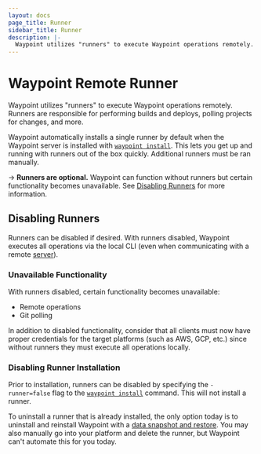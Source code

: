 ```yaml
---
layout: docs
page_title: Runner
sidebar_title: Runner
description: |-
  Waypoint utilizes "runners" to execute Waypoint operations remotely. Runners are responsible for performing builds and deploys, polling projects for changes, and more.
---
```


# Waypoint Remote Runner

Waypoint utilizes "runners" to execute Waypoint operations remotely. Runners
are responsible for performing builds and deploys, polling projects
for changes, and more.

Waypoint automatically installs a single runner by default when the Waypoint
server is installed with [`waypoint install`](/commands/install). This lets
you get up and running with runners out of the box quickly. Additional runners
must be ran manually.

-> **Runners are optional.** Waypoint can function without runners but
certain functionality becomes unavailable. See [Disabling Runners](#disabling-runners)
for more information.

## Disabling Runners

Runners can be disabled if desired. With runners disabled, Waypoint executes
all operations via the local CLI (even when communicating with a remote
[server](/docs/server)).

### Unavailable Functionality

With runners disabled, certain functionality becomes unavailable:

- Remote operations
- Git polling

In addition to disabled functionality, consider that all clients must now
have proper credentials for the target platforms (such as AWS, GCP, etc.)
since without runners they must execute all operations locally.

### Disabling Runner Installation

Prior to installation, runners can be disabled by specifying the
`-runner=false` flag to the [`waypoint install`](/commands/install) command.
This will not install a runner.

To uninstall a runner that is already installed, the only option today is
to uninstall and reinstall Waypoint with a
[data snapshot and restore](/docs/server/run/maintenance#backup-restore). You
may also manually go into your platform and delete the runner, but Waypoint
can't automate this for you today.
